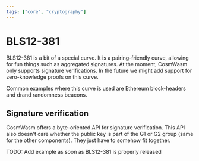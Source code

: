 ```yaml
---
tags: ["core", "cryptography"]
---
```



# BLS12-381

BLS12-381 is a bit of a special curve. It is a pairing-friendly curve, allowing
for fun things such as aggregated signatures. At the moment, CosmWasm only
supports signature verifications. In the future we might add support for
zero-knowledge proofs on this curve.

Common examples where this curve is used are Ethereum block-headers and drand
randomness beacons.

## Signature verification

CosmWasm offers a byte-oriented API for signature verification. This API also
doesn't care whether the public key is part of the G1 or G2 group (same for the
other components). They just have to somehow fit together.

<Callout>TODO: Add example as soon as BLS12-381 is properly released</Callout>

